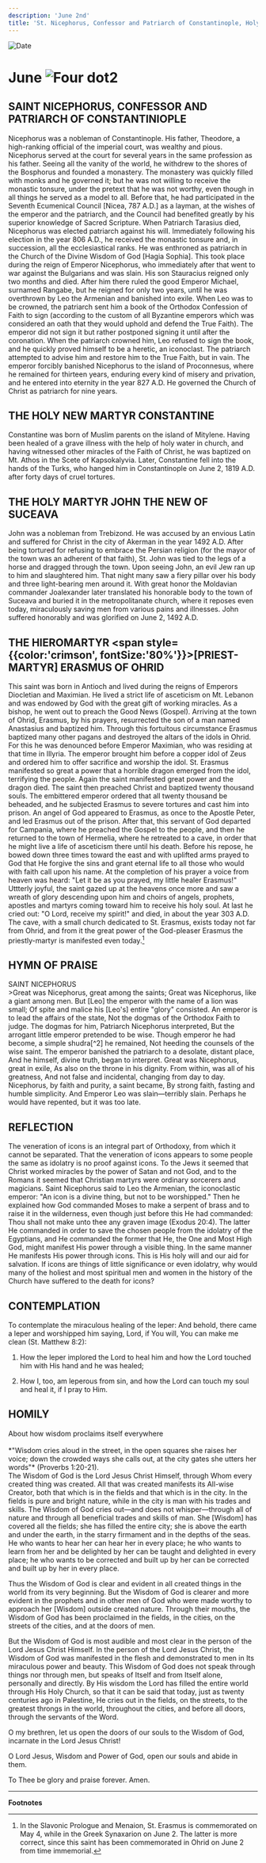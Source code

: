 ```yaml
---
description: 'June 2nd'
title: 'St. Nicephorus, Confessor and Patriarch of Constantinople, Holy New Martyr Constantine, Holy Martyr John the New of Suceava'
---
```


<CustomPaginator />
<RunningHead />

<Image src="/title-imprint.png" height={68} width={50} alt="Date" className="title-imprint"/>

# <div id="date">June <Image className="four-dot" src="/four-dot.png" height={15} width={15} alt="Four dot" />2</div>

## SAINT NICEPHORUS, CONFESSOR AND PATRIARCH OF CONSTANTINIOPLE

Nicephorus was a nobleman of Constantinople. His father, Theodore, a high-ranking official of the imperial court, was wealthy and pious. Nicephorus served at the court for several years in the same profession as his father. Seeing all the vanity of the world, he withdrew to the shores of the Bosphorus and founded a monastery. The monastery was quickly filled with monks and he governed it; but he was not willing to receive the monastic tonsure, under the pretext that he was not worthy, even though in all things he served as a model to all. Before that, he had participated in the Seventh Ecumenical Council [Nicea, 787 A.D.] as a layman, at the wishes of the emperor and the patriarch, and the Council had benefited greatly by his superior knowledge of Sacred Scripture. When Patriarch Tarasius died, Nicephorus was elected patriarch against his will. Immediately following his election in the year 806 A.D., he received the monastic tonsure and, in succession, all the ecclesiastical ranks. He was enthroned as patriarch in the Church of the Divine Wisdom of God [Hagia Sophia]. This took place during the reign of Emperor Nicephorus, who immediately after that went to war against the Bulgarians and was slain. His son Stauracius reigned only two months and died. After him there ruled the good Emperor Michael, surnamed Rangabe, but he reigned for only two years, until he was overthrown by Leo the Armenian and banished into exile. When Leo was to be crowned, the patriarch sent him a book of the Orthodox Confession of Faith to sign (according to the custom of all Byzantine emperors which was considered an oath that they would uphold and defend the True Faith). The emperor did not sign it but rather postponed signing it until after the coronation. When the patriarch crowned him, Leo refused to sign the book, and he quickly proved himself to be a heretic, an iconoclast. The patriarch attempted to advise him and restore him to the True Faith, but in vain. The emperor forcibly banished Nicephorus to the island of Proconnesus, where he remained for thirteen years, enduring every kind of misery and privation, and he entered into eternity in the year 827 A.D. He governed the Church of Christ as patriarch for nine years.

## THE HOLY NEW MARTYR CONSTANTINE

Constantine was born of Muslim parents on the island of Mitylene. Having been healed of a grave illness with the help of holy water in church, and having witnessed other miracles of the Faith of Christ, he was baptized on Mt. Athos in the Scete of Kapsokalyvia. Later, Constantine fell into the hands of the Turks, who hanged him in Constantinople on June 2, 1819 A.D. after forty days of cruel tortures.

## THE HOLY MARTYR JOHN THE NEW OF SUCEAVA

John was a nobleman from Trebizond. He was accused by an envious Latin and suffered for Christ in the city of Akerman in the year 1492 A.D. After being tortured for refusing to embrace the Persian religion (for the mayor of the town was an adherent of that faith), St. John was tied to the legs of a horse and dragged through the town. Upon seeing John, an evil Jew ran up to him and slaughtered him. That night many saw a fiery pillar over his body and three light-bearing men around it. With great honor the Moldavian commander Joalexander later translated his honorable body to the town of Suceava and buried it in the metropolitanate church, where it reposes even today, miraculously saving men from various pains and illnesses. John suffered honorably and was glorified on June 2, 1492 A.D.

## THE HIEROMARTYR <span style={{color:'crimson', fontSize:'80%'}}>[PRIEST-MARTYR]</span> ERASMUS OF OHRID

This saint was born in Antioch and lived during the reigns of Emperors Diocletian and Maximian. He lived a strict life of asceticism on Mt. Lebanon and was endowed by God with the great gift of working miracles. As a bishop, he went out to preach the Good News (Gospel). Arriving at the town of Ohrid, Erasmus, by his prayers, resurrected the son of a man named Anastasius and baptized him. Through this fortuitous circumstance Erasmus baptized many other pagans and destroyed the altars of the idols in Ohrid. For this he was denounced before Emperor Maximian, who was residing at that time in Illyria. The emperor brought him before a copper idol of Zeus and ordered him to offer sacrifice and worship the idol. St. Erasmus manifested so great a power that a horrible dragon emerged from the idol, terrifying the people. Again the saint manifested great power and the dragon died. The saint then preached Christ and baptized twenty thousand souls. The embittered emperor ordered that all twenty thousand be beheaded, and he subjected Erasmus to severe tortures and cast him into prison. An angel of God appeared to Erasmus, as once to the Apostle Peter, and led Erasmus out of the prison. After that, this servant of God departed for Campania, where he preached the Gospel to the people, and then he returned to the town of Hermelia, where he retreated to a cave, in order that he might live a life of asceticism there until his death. Before his repose, he bowed down three times toward the east and with uplifted arms prayed to God that He forgive the sins and grant eternal life to all those who would with faith call upon his name. At the completion of his prayer a voice from heaven was heard: "Let it be as you prayed, my little healer Erasmus!" Uttterly joyful, the saint gazed up at the heavens once more and saw a wreath of glory descending upon him and choirs of angels, prophets, apostles and martyrs coming toward him to receive his holy soul. At last he cried out: "O Lord, receive my spirit!" and died, in about the year 303 A.D. The cave, with a small church dedicated to St. Erasmus, exists today not far from Ohrid, and from it the great power of the God-pleaser Erasmus the priestly-martyr is manifested even today.[^1] 


## HYMN OF PRAISE
<div style={{textAlign:'center', color:'crimson', fontWeight:'bold'}}>
SAINT NICEPHORUS
</div>
>Great was Nicephorus, great among the saints;  
Great was Nicephorus, like a giant among men.  
But [Leo] the emperor with the name of a lion was small;  
Of spite and malice his [Leo's] entire "glory" consisted.  
An emperor is to lead the affairs of the state,  
Not the dogmas of the Orthodox Faith to judge.  
The dogmas for him, Patriarch Nicephorus interpreted,  
But the arrogant little emperor pretended to be wise.  
Though emperor he had become, a simple shudra[^2] he remained,  
Not heeding the counsels of the wise saint.  
The emperor banished the patriarch to a desolate, distant place,  
And he himself, divine truth, began to interpret.  
Great was Nicephorus, great in exile,  
As also on the throne in his dignity.  
From within, was all of his greatness,  
And not false and incidental, changing from day to day.  
Nicephorus, by faith and purity, a saint became,  
By strong faith, fasting and humble simplicity.  
And Emperor Leo was slain—terribly slain.  
Perhaps he would have repented, but it was too late.  


## REFLECTION

The veneration of icons is an integral part of Orthodoxy, from which it cannot be separated. That the veneration of icons appears to some people the same as idolatry is no proof against icons. To the Jews it seemed that Christ worked miracles by the power of Satan and not God, and to the Romans it seemed that Christian martyrs were ordinary sorcerers and magicians. Saint Nicephorus said to Leo the Armenian, the iconoclastic emperor: "An icon is a divine thing, but not to be worshipped." Then he explained how God commanded Moses to make a serpent of brass and to raise it in the wilderness, even though just before this He had commanded: Thou shall not make unto thee any graven image (Exodus 20:4). The latter He commanded in order to save the chosen people from the idolatry of the Egyptians, and He commanded the former that He, the One and Most High God, might manifest His power through a visible thing. In the same manner He manifests His power through icons. This is His holy will and our aid for salvation. If icons are things of little significance or even idolatry, why would many of the holiest and most spiritual men and women in the history of the Church have suffered to the death for icons?

## CONTEMPLATION

To contemplate the miraculous healing of the leper: And behold, there came a leper and worshipped him saying, Lord, if You will, You can make me clean (St. Matthew 8:2):

1. How the leper implored the Lord to heal him and how the Lord touched him with His hand and he was healed;

2. How I, too, am leperous from sin, and how the Lord can touch my soul and heal it, if I pray to Him.


## HOMILY
<div style={{textAlign:'center', color:'crimson', fontWeight:'bold'}}>
About how wisdom proclaims itself everywhere
</div>
<br />
<div style={{textAlign:'right'}}>
*"Wisdom cries aloud in the street, in the open squares she raises her voice; down the crowded ways she calls out, at the city gates she utters her words"* (Proverbs 1:20-21).
</div>
The Wisdom of God is the Lord Jesus Christ Himself, through Whom every created thing was created. All that was created manifests its All-wise Creator, both that which is in the fields and that which is in the city. In the fields is pure and bright nature, while in the city is man with his trades and skills. The Wisdom of God cries out—and does not whisper—through all of nature and through all beneficial trades and skills of man. She [Wisdom] has covered all the fields; she has filled the entire city; she is above the earth and under the earth, in the starry firmament and in the depths of the seas. He who wants to hear her can hear her in every place; he who wants to learn from her and be delighted by her can be taught and delighted in every place; he who wants to be corrected and built up by her can be corrected and built up by her in every place.

Thus the Wisdom of God is clear and evident in all created things in the world from its very beginning. But the Wisdom of God is clearer and more evident in the prophets and in other men of God who were made worthy to approach her [Wisdom] outside created nature. Through their mouths, the Wisdom of God has been proclaimed in the fields, in the cities, on the streets of the cities, and at the doors of men.

But the Wisdom of God is most audible and most clear in the person of the Lord Jesus Christ Himself. In the person of the Lord Jesus Christ, the Wisdom of God was manifested in the flesh and demonstrated to men in Its miraculous power and beauty. This Wisdom of God does not speak through things nor through men, but speaks of Itself and from Itself alone, personally and directly. By His wisdom the Lord has filled the entire world through His Holy Church, so that it can be said that today, just as twenty centuries ago in Palestine, He cries out in the fields, on the streets, to the greatest throngs in the world, throughout the cities, and before all doors, through the servants of the Word.

O my brethren, let us open the doors of our souls to the Wisdom of God, incarnate in the Lord Jesus Christ!

O Lord Jesus, Wisdom and Power of God, open our souls and abide in them.

To Thee be glory and praise forever. Amen.

---
**Footnotes**

[^1]: In the Slavonic Prologue and Menaion, St. Erasmus is commemorated on May 4, while in the Greek Synaxarion on June 2.  The latter is more correct, since this saint has been commemorated in Ohrid on June 2 from time immemorial.
[^2]: Shudra: one of the four original castes in India, whose members engaged in the lowest professions. —Trans.
